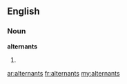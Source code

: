 ==English==

===Noun===
'''alternants'''

# {{plural of|alternant}}

[[ar:alternants]]
[[fr:alternants]]
[[my:alternants]]